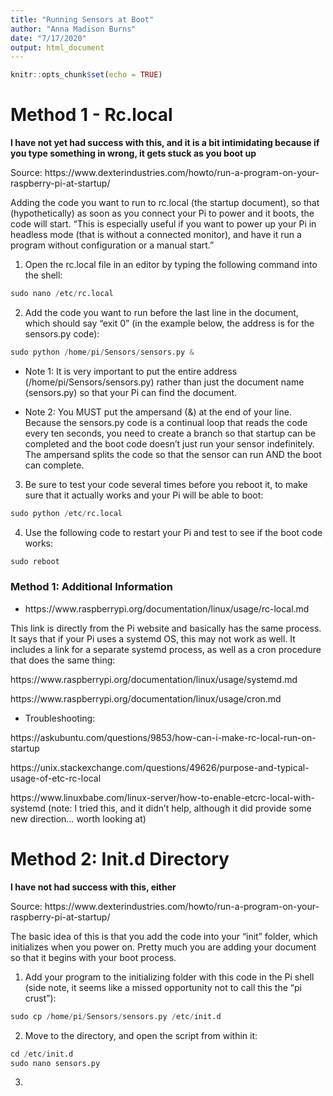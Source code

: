 ```yaml
---
title: "Running Sensors at Boot"
author: "Anna Madison Burns"
date: "7/17/2020"
output: html_document
---
```


```r
knitr::opts_chunk$set(echo = TRUE)
```

# Method 1 - Rc.local

**I have not yet had success with this, and it is a bit intimidating because if you type something in wrong, it gets stuck as you boot up**

Source:  https://www.dexterindustries.com/howto/run-a-program-on-your-raspberry-pi-at-startup/

Adding the code you want to run to rc.local (the startup document), so that (hypothetically) as soon as you connect your Pi to power and it boots, the code will start.  "This is especially useful if you want to power up your Pi in headless mode (that is without a connected monitor), and have it run a program without configuration or a manual start."

1.  Open the rc.local file in an editor by typing the following command into the shell:
```python
sudo nano /etc/rc.local
```

2.  Add the code you want to run before the last line in the document, which should say "exit 0" (in the example below, the address is for the sensors.py code):
```python
sudo python /home/pi/Sensors/sensors.py &
```

- Note 1:  It is very important to put the entire address (/home/pi/Sensors/sensors.py) rather than just the document name (sensors.py) so that your Pi can find the document.

- Note 2:  You MUST put the ampersand (&) at the end of your line.  Because the sensors.py code is a continual loop that reads the code every ten seconds, you need to create a branch so that startup can be completed and the boot code doesn't just run your sensor indefinitely.  The ampersand splits the code so that the sensor can run AND the boot can complete.

3.  Be sure to test your code several times before you reboot it, to make sure that it actually works and your Pi will be able to boot:
```python
sudo python /etc/rc.local
```

4.  Use the following code to restart your Pi and test to see if the boot code works:
```python
sudo reboot
```

### Method 1:  Additional Information

- https://www.raspberrypi.org/documentation/linux/usage/rc-local.md

This link is directly from the Pi website and basically has the same process.  It says that if your Pi uses a systemd OS, this may not work as well.  It includes a link for a separate systemd process, as well as a cron procedure that does the same thing:

https://www.raspberrypi.org/documentation/linux/usage/systemd.md

https://www.raspberrypi.org/documentation/linux/usage/cron.md

- Troubleshooting:

https://askubuntu.com/questions/9853/how-can-i-make-rc-local-run-on-startup

https://unix.stackexchange.com/questions/49626/purpose-and-typical-usage-of-etc-rc-local

https://www.linuxbabe.com/linux-server/how-to-enable-etcrc-local-with-systemd (note: I tried this, and it didn't help, although it did provide some new direction... worth looking at)

# Method 2:  Init.d Directory

**I have not had success with this, either**

Source:  https://www.dexterindustries.com/howto/run-a-program-on-your-raspberry-pi-at-startup/

The basic idea of this is that you add the code into your "init" folder, which initializes when you power on.  Pretty much you are adding your document so that it begins with your boot process.

1.  Add your program to the initializing folder with this code in the Pi shell (side note, it seems like a missed opportunity not to call this the "pi crust"):
```python
sudo cp /home/pi/Sensors/sensors.py /etc/init.d
```

2.  Move to the directory, and open the script from within it:
```python
cd /etc/init.d
sudo nano sensors.py
```

3.  
